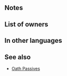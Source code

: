 {{About|the skill|the Tactics Drill|Skill Studies 53: Divine Fang}}{{Passive
|name=Divine Fang
|type=C
|exclusive=1
|canUseMove={{MoveList|All}}
|canUseWeapon={{WeaponList|All}}
|1name=Divine Fang
|1tagid=SID_神竜王の牙
|1effect=At start of turn, grants "effective against dragons" to adjacent allies for 1 turn.
|1next=-
|1cost=300
|2name=Divine Fang+
|alt2name=Divine Fang Plus
|2tagid=SID_神竜王の牙・神
|2cost=300
|2effect=At start of turn, grants "effective against dragons" to adjacent allies for 1 turn. At start of turn, if unit is within 2 spaces of an ally, grants Atk/Spd+6 and the following status to unit and allies within 2 spaces of unit for 1 turn: "If unit initiates combat, unit makes a guaranteed follow-up attack."
|properties=random_owner
}}
==Notes==
{{Effective against dragons}}
{{Bonuses|name=Divine Fang+}}
{{Guaranteed Follow-Ups|name=Divine Fang+}}
==List of owners==
{{Skill Hero List}}
==In other languages==
{{OtherLanguages
|japanese=神竜王の牙
|german=Heiliger Fangzahn
|spanishEU=Colmillo divino
|spanishLA=Colmillo divino
|french=Croc divin
|italian=Zanna divina
|chineseTW=神龍王之牙
|portuguese=Presa divina
}}
==See also==
{{See also skills|cond=Description LIKE '%grants%"effective against dragons"%for 1 turn%' OR Description LIKE '%"If unit initiates combat, unit makes a guaranteed follow-up attack."%' OR Description LIKE '%if unit is within _ spaces of an ally%grant%to unit and allies within _ spaces%'|columns=3}}
* [[Skill families#Oath|Oath Passives]]
{{Passives Navbox|C}}